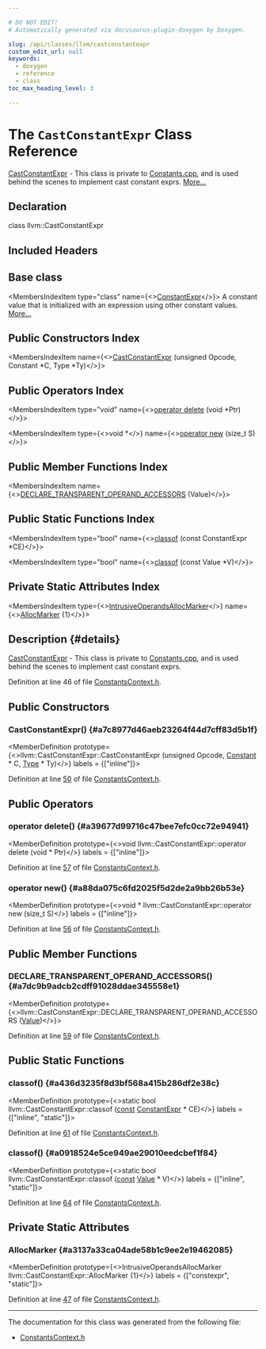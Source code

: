 ```yaml
---

# DO NOT EDIT!
# Automatically generated via docusaurus-plugin-doxygen by Doxygen.

slug: /api/classes/llvm/castconstantexpr
custom_edit_url: null
keywords:
  - doxygen
  - reference
  - class
toc_max_heading_level: 3

---
```





# The `CastConstantExpr` Class Reference

<DoxygenPage pluginConfig={pluginConfig}>

<a href="/docs/api/classes/llvm/castconstantexpr">CastConstantExpr</a> - This class is private to <a href="/docs/api/files/lib/lib/ir/constants-cpp">Constants.cpp</a>, and is used behind the scenes to implement cast constant exprs. <a href="#details">More...</a>

## Declaration

<CodeBlock>class llvm::CastConstantExpr</CodeBlock>

## Included Headers

<IncludesList>
<IncludesListItem
  filePath="IR/ConstantsContext.h"
  permalink="/docs/api/files/lib/lib/ir/constantscontext-h"
  isLocal="true" />
</IncludesList>

## Base class

<MembersIndex>

<MembersIndexItem
  type="class"
  name={<><a href="/docs/api/classes/llvm/constantexpr">ConstantExpr</a></>}>
A constant value that is initialized with an expression using other constant values. <a href="/docs/api/classes/llvm/constantexpr/#details">More...</a>
</MembersIndexItem>

</MembersIndex>

## Public Constructors Index

<MembersIndex>

<MembersIndexItem
  name={<><a href="#a7c8977d46aeb23264f44d7cff83d5b1f">CastConstantExpr</a> (unsigned Opcode, Constant &#42;C, Type &#42;Ty)</>}>
</MembersIndexItem>

</MembersIndex>

## Public Operators Index

<MembersIndex>

<MembersIndexItem
  type="void"
  name={<><a href="#a39677d99716c47bee7efc0cc72e94941">operator delete</a> (void &#42;Ptr)</>}>
</MembersIndexItem>

<MembersIndexItem
  type={<>void &#42;</>}
  name={<><a href="#a88da075c6fd2025f5d2de2a9bb26b53e">operator new</a> (size&#95;t S)</>}>
</MembersIndexItem>

</MembersIndex>

## Public Member Functions Index

<MembersIndex>

<MembersIndexItem
  name={<><a href="#a7dc9b9adcb2cdff91028ddae345558e1">DECLARE&#95;TRANSPARENT&#95;OPERAND&#95;ACCESSORS</a> (Value)</>}>
</MembersIndexItem>

</MembersIndex>

## Public Static Functions Index

<MembersIndex>

<MembersIndexItem
  type="bool"
  name={<><a href="#a436d3235f8d3bf568a415b286df2e38c">classof</a> (const ConstantExpr &#42;CE)</>}>
</MembersIndexItem>

<MembersIndexItem
  type="bool"
  name={<><a href="#a0918524e5ce949ae29010eedcbef1f84">classof</a> (const Value &#42;V)</>}>
</MembersIndexItem>

</MembersIndex>

## Private Static Attributes Index

<MembersIndex>

<MembersIndexItem
  type={<><a href="/docs/api/structs/llvm/user/intrusiveoperandsallocmarker">IntrusiveOperandsAllocMarker</a></>}
  name={<><a href="#a3137a33ca04ade58b1c9ee2e19462085">AllocMarker</a> &#123;1&#125;</>}>
</MembersIndexItem>

</MembersIndex>

## Description {#details}

<a href="/docs/api/classes/llvm/castconstantexpr">CastConstantExpr</a> - This class is private to <a href="/docs/api/files/lib/lib/ir/constants-cpp">Constants.cpp</a>, and is used behind the scenes to implement cast constant exprs.

Definition at line 46 of file <a href="/docs/api/files/lib/lib/ir/constantscontext-h">ConstantsContext.h</a>.

<SectionDefinition>

## Public Constructors

### CastConstantExpr() {#a7c8977d46aeb23264f44d7cff83d5b1f}

<MemberDefinition
  prototype={<>llvm::CastConstantExpr::CastConstantExpr (unsigned Opcode, <a href="/docs/api/classes/llvm/constant">Constant</a> &#42; C, <a href="/docs/api/classes/llvm/type">Type</a> &#42; Ty)</>}
  labels = {["inline"]}>

Definition at line <a href="/docs/api/files/lib/lib/ir/constantscontext-h/#l00050">50</a> of file <a href="/docs/api/files/lib/lib/ir/constantscontext-h">ConstantsContext.h</a>.
</MemberDefinition>

</SectionDefinition>

<SectionDefinition>

## Public Operators

### operator delete() {#a39677d99716c47bee7efc0cc72e94941}

<MemberDefinition
  prototype={<>void llvm::CastConstantExpr::operator delete (void &#42; Ptr)</>}
  labels = {["inline"]}>

Definition at line <a href="/docs/api/files/lib/lib/ir/constantscontext-h/#l00057">57</a> of file <a href="/docs/api/files/lib/lib/ir/constantscontext-h">ConstantsContext.h</a>.
</MemberDefinition>

### operator new() {#a88da075c6fd2025f5d2de2a9bb26b53e}

<MemberDefinition
  prototype={<>void &#42; llvm::CastConstantExpr::operator new (size&#95;t S)</>}
  labels = {["inline"]}>

Definition at line <a href="/docs/api/files/lib/lib/ir/constantscontext-h/#l00056">56</a> of file <a href="/docs/api/files/lib/lib/ir/constantscontext-h">ConstantsContext.h</a>.
</MemberDefinition>

</SectionDefinition>

<SectionDefinition>

## Public Member Functions

### DECLARE&#95;TRANSPARENT&#95;OPERAND&#95;ACCESSORS() {#a7dc9b9adcb2cdff91028ddae345558e1}

<MemberDefinition
  prototype={<>llvm::CastConstantExpr::DECLARE&#95;TRANSPARENT&#95;OPERAND&#95;ACCESSORS (<a href="/docs/api/classes/llvm/value">Value</a>)</>}>

Definition at line <a href="/docs/api/files/lib/lib/ir/constantscontext-h/#l00059">59</a> of file <a href="/docs/api/files/lib/lib/ir/constantscontext-h">ConstantsContext.h</a>.
</MemberDefinition>

</SectionDefinition>

<SectionDefinition>

## Public Static Functions

### classof() {#a436d3235f8d3bf568a415b286df2e38c}

<MemberDefinition
  prototype={<>static bool llvm::CastConstantExpr::classof (<a href="/docs/api/files/lib/lib/target/lib/target/aarch64/aarch64promoteconstant-cpp/#a90f8350fecae261c25be85d38b451bff">const</a> <a href="/docs/api/classes/llvm/constantexpr">ConstantExpr</a> &#42; CE)</>}
  labels = {["inline", "static"]}>

Definition at line <a href="/docs/api/files/lib/lib/ir/constantscontext-h/#l00061">61</a> of file <a href="/docs/api/files/lib/lib/ir/constantscontext-h">ConstantsContext.h</a>.
</MemberDefinition>

### classof() {#a0918524e5ce949ae29010eedcbef1f84}

<MemberDefinition
  prototype={<>static bool llvm::CastConstantExpr::classof (<a href="/docs/api/files/lib/lib/target/lib/target/aarch64/aarch64promoteconstant-cpp/#a90f8350fecae261c25be85d38b451bff">const</a> <a href="/docs/api/classes/llvm/value">Value</a> &#42; V)</>}
  labels = {["inline", "static"]}>

Definition at line <a href="/docs/api/files/lib/lib/ir/constantscontext-h/#l00064">64</a> of file <a href="/docs/api/files/lib/lib/ir/constantscontext-h">ConstantsContext.h</a>.
</MemberDefinition>

</SectionDefinition>

<SectionDefinition>

## Private Static Attributes

### AllocMarker {#a3137a33ca04ade58b1c9ee2e19462085}

<MemberDefinition
  prototype={<>IntrusiveOperandsAllocMarker llvm::CastConstantExpr::AllocMarker &#123;1&#125;</>}
  labels = {["constexpr", "static"]}>

Definition at line <a href="/docs/api/files/lib/lib/ir/constantscontext-h/#l00047">47</a> of file <a href="/docs/api/files/lib/lib/ir/constantscontext-h">ConstantsContext.h</a>.
</MemberDefinition>

</SectionDefinition>

<hr/>

The documentation for this class was generated from the following file:

<ul>
<li><a href="/docs/api/files/lib/lib/ir/constantscontext-h">ConstantsContext.h</a></li>
</ul>

</DoxygenPage>
